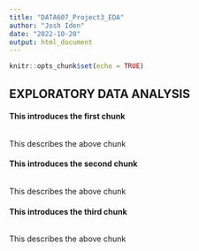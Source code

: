 ```yaml
---
title: "DATA607_Project3_EDA"
author: "Josh Iden"
date: "2022-10-20"
output: html_document
---
```


```r
knitr::opts_chunk$set(echo = TRUE)
```

## EXPLORATORY DATA ANALYSIS

#### This introduces the first chunk

```r

```

This describes the above chunk

#### This introduces the second chunk

```r

```

This describes the above chunk

#### This introduces the third chunk

```r

```

This describes the above chunk
